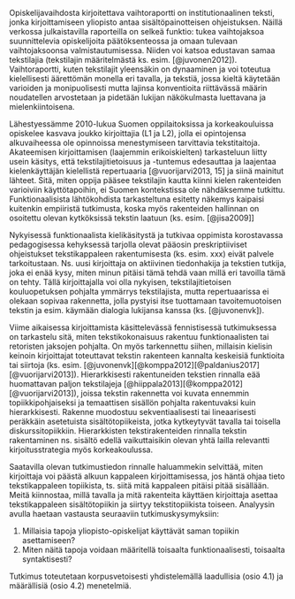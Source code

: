 ﻿

Opiskelijavaihdosta kirjoitettava vaihtoraportti on institutionaalinen teksti, jonka kirjoittamiseen yliopisto antaa sisältöpainotteisen ohjeistuksen. Näillä verkossa julkaistavilla raporteilla on selkeä funktio: tukea vaihtojaksoa suunnittelevia opiskelijoita päätöksenteossa ja omaan tulevaan vaihtojaksoonsa valmistautumisessa. Niiden voi katsoa edustavan samaa tekstilajia (tekstilajin määritelmästä ks. esim. [@juvonen2012]). Vaihtoraportti, kuten tekstilajit yleensäkin on dynaaminen ja voi toteutua kielellisesti äärettömän monella eri tavalla, ja tekstiä, jossa kieltä käytetään varioiden ja monipuolisesti mutta lajinsa konventioita riittävässä määrin noudatellen arvostetaan ja pidetään lukijan näkökulmasta luettavana ja mielenkiintoisena.

Lähestyessämme 2010-lukua Suomen oppilaitoksissa ja korkeakouluissa opiskelee kasvava joukko kirjoittajia (L1 ja L2), jolla ei opintojensa alkuvaiheessa ole opinnoissa menestymiseen tarvittavia tekstitaitoja.   Akateemisen kirjoittamisen (laajemmin erikoiskielten) tarkasteluun liitty usein käsitys, että tekstilajitietoisuus ja -tuntemus edesauttaa ja laajentaa kielenkäyttäjän kielellistä repertuaaria [@vuorijarvi2013, 15] ja siinä mainitut lähteet. Sitä, miten oppija pääsee tekstilajin kautta kiinni kielen rakenteiden varioiviin käyttötapoihin, ei Suomen kontekstissa ole nähdäksemme tutkittu. Funktionaalisista lähtökohdista tarkasteltuna esitetty näkemys kaipaisi kuitenkin empiiristä tutkimusta, koska myös rakenteiden hallinnan on osoitettu olevan kytköksissä tekstin laatuun (ks. esim. [@jisa2009]]

Nykyisessä funktionaalista kielikäsitystä ja tutkivaa oppimista korostavassa pedagogisessa kehyksessä tarjolla olevat pääosin preskriptiiviset ohjeistukset tekstikappaleen rakentumisesta (ks. esim. xxx) eivät palvele tarkoitustaan. Ns. uusi kirjoittaja on aktiivinen tiedonhakija ja tekstien tutkija, joka ei enää kysy, miten minun pitäisi tämä tehdä vaan millä eri tavoilla tämä on tehty. Tällä kirjoittajalla voi olla nykyisen, tekstilajitietoisen kouluopetuksen pohjalta ymmärrys tekstilajista, mutta repertuaarissa ei olekaan sopivaa rakennetta, jolla pystyisi itse tuottamaan tavoitemuotoisen tekstin ja esim. käymään dialogia lukijansa kanssa (ks. [@juvonenvk]). 

Viime aikaisessa kirjoittamista käsittelevässä fennistisessä tutkimuksessa on tarkastelu sitä, miten tekstikokonaisuus rakentuu funktionaalisten tai retoristen jaksojen pohjalta. On myös tarkennettu siihen, millaisin kielisin keinoin kirjoittajat toteuttavat tekstin rakenteen kannalta keskeisiä funktioita tai siirtoja (ks. esim. [@juvonenvk][@komppa2012][@paldanius2017][@vuorijarvi2013]). Hierarkkisesti rakentuneiden tekstien rinnalla eää huomattavan paljon tekstilajeja [@hiippala2013][@komppa2012][@vuorijarvi2013]), joissa tekstin rakennetta voi kuvata ennemmin topiikkipohjaiseksi ja temaattisen sisällön pohjalta rakentuvaksi kuin hierarkkisesti. Rakenne muodostuu sekventiaalisesti tai lineaarisesti peräkkäin asetetuista sisältötopiikeista, jotka kytkeytyvät tavalla tai toisella diskurssitopiikkiin. Hierarkkisten tekstirakenteiden rinnalla tekstin rakentaminen ns. sisältö edellä vaikuttaisikin olevan yhtä lailla relevantti kirjoitusstrategia myös korkeakoulussa.

Saatavilla olevan tutkimustiedon rinnalle haluammekin selvittää, miten kirjoittaja voi päästä alkuun kappaleen kirjoittamisessa, jos häntä ohjaa tieto tekstikappaleen topiikista, ts. siitä mitä kappaleen pitäisi pitää sisällään. Meitä kiinnostaa, millä tavalla ja mitä rakenteita käyttäen kirjoittaja asettaa tekstikappaleen sisältötopiikin ja siirtyy tekstitopiikista toiseen. Analyysin avulla haetaan vastausta seuraaviin tutkimuskysymyksiin: 

1) Millaisia tapoja yliopisto-opiskelijat käyttävät saman topiikin asettamiseen?
2) Miten näitä tapoja voidaan määritellä toisaalta funktionaalisesti, toisaalta syntaktisesti?

Tutkimus toteutetaan korpusvetoisesti yhdistelemällä laadullisia (osio 4.1) ja määrällisiä (osio 4.2) menetelmiä. 
